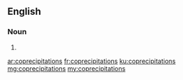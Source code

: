 ==English==

===Noun===
{{head|en|plural}}

# {{plural of|coprecipitation|lang=en}}

[[ar:coprecipitations]]
[[fr:coprecipitations]]
[[ku:coprecipitations]]
[[mg:coprecipitations]]
[[my:coprecipitations]]